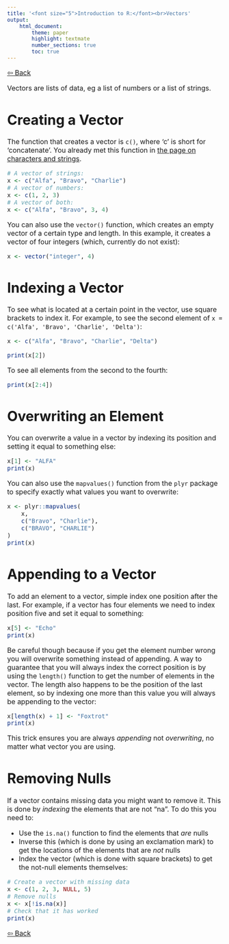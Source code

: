 ```yaml
---
title: '<font size="5">Introduction to R:</font><br>Vectors'
output:
    html_document:
        theme: paper
        highlight: textmate
        number_sections: true
        toc: true
---
```

<font size="3">

[⇦ Back](../../R.html)

Vectors are lists of data, eg a list of numbers or a list of strings.

Creating a Vector
=================
The function that creates a vector is `c()`, where 'c' is short for 'concatenate'. You already met this function in [the page on characters and strings](strings.html).

```r
# A vector of strings:
x <- c("Alfa", "Bravo", "Charlie")
# A vector of numbers:
x <- c(1, 2, 3)
# A vector of both:
x <- c("Alfa", "Bravo", 3, 4)
```

You can also use the `vector()` function, which creates an empty vector of a certain type and length. In this example, it creates a vector of four integers (which, currently do not exist):

```r
x <- vector("integer", 4)
```

Indexing a Vector
=================
To see what is located at a certain point in the vector, use square brackets to index it. For example, to see the second element of `x = c('Alfa', 'Bravo', 'Charlie', 'Delta')`:

```r
x <- c("Alfa", "Bravo", "Charlie", "Delta")
```

```r
print(x[2])
```

To see all elements from the second to the fourth:

```r
print(x[2:4])
```

Overwriting an Element
======================
You can overwrite a value in a vector by indexing its position and setting it equal to something else:

```r
x[1] <- "ALFA"
print(x)
```

You can also use the `mapvalues()` function from the `plyr` package to specify exactly what values you want to overwrite:

```r
x <- plyr::mapvalues(
    x,
    c("Bravo", "Charlie"),
    c("BRAVO", "CHARLIE")
)
print(x)
```

Appending to a Vector
=====================
To add an element to a vector, simple index one position after the last. For example, if a vector has four elements we need to index position five and set it equal to something:

```r
x[5] <- "Echo"
print(x)
```

Be careful though because if you get the element number wrong you will overwrite something instead of appending. A way to guarantee that you will always index the correct position is by using the `length()` function to get the number of elements in the vector. The length also happens to be the position of the last element, so by indexing one more than this value you will always be appending to the vector:

```r
x[length(x) + 1] <- "Foxtrot"
print(x)
```

This trick ensures you are always *appending* not *overwriting*, no matter what vector you are using.

Removing Nulls
==============
If a vector contains missing data you might want to remove it. This is done by *indexing* the elements that are not "na". To do this you need to:

- Use the `is.na()` function to find the elements that *are* nulls
- Inverse this (which is done by using an exclamation mark) to get the locations of the elements that are *not* nulls
- Index the vector (which is done with square brackets) to get the not-null elements themselves:

```r
# Create a vector with missing data
x <- c(1, 2, 3, NULL, 5)
# Remove nulls
x <- x[!is.na(x)]
# Check that it has worked
print(x)
```

[⇦ Back](../../R.html)

</font>
